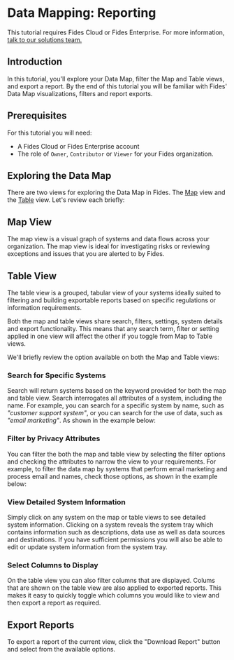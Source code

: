 
# Data Mapping: Reporting

<TutorialKey duration="9" product="Fides" topic="Reporting" video="true" interactive="true"/>

<Callout emoji=""> This tutorial requires Fides Cloud or Fides Enterprise. For more information, [talk to our solutions team.](https://ethyca.com/book-demo?utm_source=docs-site) </Callout>

## Introduction

In this tutorial, you'll explore your Data Map, filter the Map and Table views, and export a report. By the end of this tutorial you will be familiar with Fides' Data Map visualizations, filters and report exports.

## Prerequisites

For this tutorial you will need:

* A Fides Cloud or Fides Enterprise account
* The role of `Owner`, `Contributor` or `Viewer` for your Fides organization.



## Exploring the Data Map

There are two views for exploring the Data Map in Fides. The [Map](#map-view) view and the [Table](#table-view) view. Let's review each briefly:

## Map View
The map view is a visual graph of systems and data flows across your organization. The map view is ideal for investigating risks or reviewing exceptions and issues that you are alerted to by Fides.
<Screenshot img="/docs/assets/img/tutorials/data-mapping/data-mapping-map.gif" description="Map View" mw="700" />

## Table View
The table view is a grouped, tabular view of your systems ideally suited to filtering and building exportable reports based on specific regulations or information requirements.
<Screenshot img="/docs/assets/img/tutorials/data-mapping/data-mapping-table.gif" description="Map View" mw="700" />

Both the map and table views share search, filters, settings, system details and export functionality. This means that any search term, filter or setting applied in one view will affect the other if you toggle from Map to Table views.

We'll briefly review the option available on both the Map and Table views:

### Search for Specific Systems
Search will return systems based on the keyword provided for both the map and table view. Search interrogates all attributes of a system, including the name. For example, you can search for a specific system by name, such as _"customer support system"_, or you can search for the use of data, such as _"email marketing"_. As shown in the example below:

<Screenshot img="/docs/assets/img/tutorials/data-mapping/data-mapping-search.gif" description="Searching for systems on the data map" mw="700" />

### Filter by Privacy Attributes
You can filter the both the map and table view by selecting the filter options and checking the attributes to narrow the view to your requirements. For example, to filter the data map by systems that perform email marketing and process email and names, check those options, as shown in the example below:

<Screenshot img="/docs/assets/img/tutorials/data-mapping/data-mapping-filter.gif" description="Filtering systems on the data map" mw="700" />

### View Detailed System Information
Simply click on any system on the map or table views to see detailed system information. Clicking on a system reveals the system tray which contains information such as descriptions, data use as well as data sources and destinations. If you have sufficient permissions you will also be able to edit or update system information from the system tray.

<Screenshot img="/docs/assets/img/tutorials/data-mapping/data-mapping-view-details.gif" description="View system details on the data map" mw="700" />

### Select Columns to Display
On the table view you can also filter columns that are displayed. Colums that are shown on the table view are also applied to exported reports. This makes it easy to quickly toggle which columns you would like to view and then export a report as required. 


<Screenshot img="/docs/assets/img/tutorials/data-mapping/data-mapping-columns.gif" description="Toggle columns to display on data map" mw="700" />

## Export Reports
To export a report of the current view, click the "Download Report" button and select from the available options. 
<Screenshot img="/docs/assets/img/tutorials/data-mapping/data-mapping-export.gif" description="Export a report from the current data map view" mw="700" />
